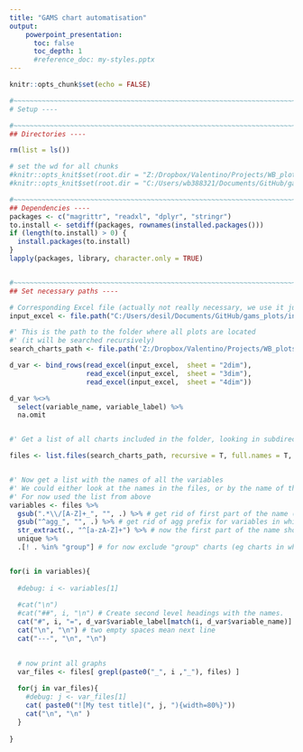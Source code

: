 ```yaml
---
title: "GAMS chart automatisation"
output: 
    powerpoint_presentation:
      toc: false
      toc_depth: 1
      #reference_doc: my-styles.pptx
---
```


```r
knitr::opts_chunk$set(echo = FALSE)

#~~~~~~~~~~~~~~~~~~~~~~~~~~~~~~~~~~~~~~~~~~~~~~~~~~~~~~~~~~~~~~~~~~~~~~~~~~~~~~~~~~~~~~~~~~~~~~~~~~~~~~~~~~~~~~~~~~~~~~~~~~~~~~
# Setup ----

#~~~~~~~~~~~~~~~~~~~~~~~~~~~~~~~~~~~~~~~~~~~~~~~~~~~~~~~~~~~~~~~~~~~~~~~~~~~~~~~~~~~~~~~~~~~~~~~~~~~~~~~~~~~~~~~~~~~~~~~~~~~~~~
## Directories ---- 

rm(list = ls())

# set the wd for all chunks
#knitr::opts_knit$set(root.dir = "Z:/Dropbox/Valentino/Projects/WB_plots")
#knitr::opts_knit$set(root.dir = "C:/Users/wb388321/Documents/GitHub/gams_plots")

#~~~~~~~~~~~~~~~~~~~~~~~~~~~~~~~~~~~~~~~~~~~~~~~~~~~~~~~~~~~~~~~~~~~~~~~~~~~~~~~~~~~~~~~~~~~~~~~~~~~~~~~~~~~~~~~~~~~~~~~~~~~~~~
## Dependencies ----
packages <- c("magrittr", "readxl", "dplyr", "stringr")
to.install <- setdiff(packages, rownames(installed.packages()))
if (length(to.install) > 0) {
  install.packages(to.install)
}
lapply(packages, library, character.only = TRUE)


#~~~~~~~~~~~~~~~~~~~~~~~~~~~~~~~~~~~~~~~~~~~~~~~~~~~~~~~~~~~~~~~~~~~~~~~~~~~~~~~~~~~~~~~~~~~~~~~~~~~~~~~~~~~~~~~~~~~~~~~~~~~~~~
## Set necessary paths ----

# Corresponding Excel file (actually not really necessary, we use it just for the variable labels, maybe drop in future versions)
input_excel <- file.path("C:/Users/desil/Documents/GitHub/gams_plots/input_variables_list/Manage_input_variables_list_IDN_v00.xlsx")

#' This is the path to the folder where all plots are located
#' (it will be searched recursively)
search_charts_path <- file.path('Z:/Dropbox/Valentino/Projects/WB_plots/Rcode_Valentino/charts/Manage')


```


```r

d_var <- bind_rows(read_excel(input_excel,  sheet = "2dim"), 
                   read_excel(input_excel,  sheet = "3dim"),
                   read_excel(input_excel,  sheet = "4dim"))

d_var %<>%
  select(variable_name, variable_label) %>% 
  na.omit


#' Get a list of all charts included in the folder, looking in subdirectories

files <- list.files(search_charts_path, recursive = T, full.names = T, pattern = "\\.png$")


#' Now get a list with the names of all the variables
#' We could either look at the names in the files, or by the name of the folders
#' For now used the list from above
variables <- files %>% 
  gsub(".*\\/[A-Z]+_", "", .) %>% # get rid of first part of the name (capital letters)
  gsub("^agg_", "", .) %>% # get rid of agg prefix for variables in which factors were aggregated
  str_extract(., "^[a-zA-Z]+") %>% # now the first part of the name should be the variable name
  unique %>%
  .[! . %in% "group"] # for now exclude "group" charts (eg charts in which there is more than one variable)



```



```r

for(i in variables){
  
  #debug: i <- variables[1]
  
  #cat("\n") 
  #cat("##", i, "\n") # Create second level headings with the names.
  cat("#", i, "=", d_var$variable_label[match(i, d_var$variable_name)] )
  cat("\n", "\n") # two empty spaces mean next line
  cat("---", "\n", "\n")
  

  # now print all graphs
  var_files <- files[ grepl(paste0("_", i ,"_"), files) ]
  
  for(j in var_files){
    #debug: j <- var_files[1]
    cat( paste0("![My test title](", j, "){width=80%}")) 
    cat("\n", "\n" )
  }
  
}
```




